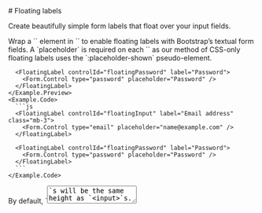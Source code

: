 
<GithubSource name="FormFloatingLabelDocs.mdx" />
# Floating labels

<p class="lead">
  Create beautifully simple form labels that float over your input fields.
</p>

<div class="row gy-5 pt-3">

  <Example title="Example">
    <Example.Intro>
      Wrap a `<Form.Control>` element in `<FloatingLabel>` to enable floating labels with
      Bootstrap’s textual form fields. A `placeholder` is required
      on each `<Form.Control>` as our method of CSS-only
      floating labels uses the `:placeholder-shown` pseudo-element.
    </Example.Intro>
    <Example.Preview>
      <FloatingLabel controlId="floatingInput" label="Email address" class="mb-3">
        <Form.Control type="email" placeholder="name@example.com" />
      </FloatingLabel>

      <FloatingLabel controlId="floatingPassword" label="Password">
        <Form.Control type="password" placeholder="Password" />
      </FloatingLabel>
    </Example.Preview>
    <Example.Code>
      ```js
      <FloatingLabel controlId="floatingInput" label="Email address" class="mb-3">
        <Form.Control type="email" placeholder="name@example.com" />
      </FloatingLabel>

      <FloatingLabel controlId="floatingPassword" label="Password">
        <Form.Control type="password" placeholder="Password" />
      </FloatingLabel>
      ```
    </Example.Code>
  </Example>

  <Example title="Textareas">
    <Example.Intro>
      By default, `<textarea>`s will be the same height as `<input>`s. To set a custom
      height on your `<textarea>`, do not use the `rows` attribute. Instead, set an
      explicit `height` (either inline or via custom CSS).
    </Example.Intro>
    <Example.Preview>
      <FloatingLabel controlId="floatingTextarea" label="Comments" class="mb-3">
        <Form.Control as="textarea" placeholder="Leave a comment here" />
      </FloatingLabel>

      <FloatingLabel controlId="floatingTextarea2" label="Comments">
        <Form.Control as="textarea" placeholder="Leave a comment here" style={{ height: '100px' }} />
      </FloatingLabel>
    </Example.Preview>
    <Example.Code>
      ```js
      <FloatingLabel controlId="floatingTextarea" label="Comments" class="mb-3">
        <Form.Control as="textarea" placeholder="Leave a comment here" />
      </FloatingLabel>

      <FloatingLabel controlId="floatingTextarea2" label="Comments">
        <Form.Control as="textarea" placeholder="Leave a comment here" style={{ height: '100px' }} />
      </FloatingLabel>
      ```
    </Example.Code>
  </Example>

  <Example title="Selects">
    <Example.Intro>
      Other than `<Form.Control>`, floating labels are only available on `<Form.Select>`s.
      They work in the same way, but unlike `<input>`s, they’ll always show the `<label>`
      in its floated state.
    </Example.Intro>
    <Example.Preview>
      <FloatingLabel controlId="floatingSelect" label="Works with selects">
        <Form.Select aria-label="Floating label select example">
          <option>Open this select menu</option>
          <option value="1">One</option>
          <option value="2">Two</option>
          <option value="3">Three</option>
        </Form.Select>
      </FloatingLabel>
    </Example.Preview>
    <Example.Code>
      ```js
      <FloatingLabel controlId="floatingSelect" label="Works with selects">
        <Form.Select aria-label="Floating label select example">
          <option>Open this select menu</option>
          <option value="1">One</option>
          <option value="2">Two</option>
          <option value="3">Three</option>
        </Form.Select>
      </FloatingLabel>
      ```
    </Example.Code>
  </Example>

  <Example title="Layout">
    <Example.Intro>
      When working with the Bootstrap grid system, be sure to place form
      elements within column classes.
    </Example.Intro>
    <Example.Preview>
      <Row class="g-2">
        <Col md>
          <FloatingLabel controlId="floatingInputGrid" label="Email address">
            <Form.Control type="email" placeholder="name@example.com" />
          </FloatingLabel>
        </Col>
        <Col md>
          <FloatingLabel controlId="floatingSelectGrid" label="Works with selects">
            <Form.Select aria-label="Floating label select example">
              <option>Open this select menu</option>
              <option value="1">One</option>
              <option value="2">Two</option>
              <option value="3">Three</option>
            </Form.Select>
          </FloatingLabel>
        </Col>
      </Row>
    </Example.Preview>
    <Example.Code>
      ```js
      <Row class="g-2">
        <Col md>
          <FloatingLabel controlId="floatingInputGrid" label="Email address">
            <Form.Control type="email" placeholder="name@example.com" />
          </FloatingLabel>
        </Col>
        <Col md>
          <FloatingLabel controlId="floatingSelectGrid" label="Works with selects">
            <Form.Select aria-label="Floating label select example">
              <option>Open this select menu</option>
              <option value="1">One</option>
              <option value="2">Two</option>
              <option value="3">Three</option>
            </Form.Select>
          </FloatingLabel>
        </Col>
      </Row>
      ```
    </Example.Code>
  </Example>

  <Example title="Customizing rendering">
    <Example.Intro>
      If you need greater control over the rendering, use the `<FormFloating>` component
      to wrap your input and label. Also note that the `<Form.Control>` must come first
      so we can utilize a sibling selector (e.g., ~).
    </Example.Intro>
    <Example.Preview>
      <FormFloating class="mb-3">
        <Form.Control id="floatingInputCustom" type="email"placeholder="name@example.com" />
        <label htmlFor="floatingInputCustom">Email address</label>
      </FormFloating>

      <FormFloating>
        <Form.Control id="floatingPasswordCustom" type="password" placeholder="Password" />
        <label htmlFor="floatingPasswordCustom">Password</label>
      </FormFloating>
    </Example.Preview>
    <Example.Code>
      ```js
      <FormFloating class="mb-3">
        <Form.Control id="floatingInputCustom" type="email"placeholder="name@example.com" />
        <label htmlFor="floatingInputCustom">Email address</label>
      </FormFloating>

      <FormFloating>
        <Form.Control id="floatingPasswordCustom" type="password" placeholder="Password" />
        <label htmlFor="floatingPasswordCustom">Password</label>
      </FormFloating>
      ```
    </Example.Code>
  </Example>


</div>

## Api
### Form.Floating
`import { Form } from "solid-bootstrap"'`

<table class="bg-white mb-0 table table-striped table-bordered">
  <thead>
    <tr><th>Name</th><th>Type</th><th>Default</th><th>Description</th></tr>
  </thead>
  <tbody>
    <tr><td>as </td><td><div>elementType</div></td><td><code>`<div>`</code></td><td><div><p>You can use a custom element type for this component.</p></div></td></tr>
    <tr><td>bsPrefix <sup class="text-danger">required</sup></td><td><div>string</div></td><td><code>'form-floating'</code></td><td><div><p>Change the underlying component CSS base class name and modifier class names prefix. <strong>This is an escape hatch</strong> for working with heavily customized bootstrap css.</p></div></td></tr>
  </tbody>
</table>


### FloatingLabel
`import { FloatingLabel } from "solid-bootstrap"'`

<table class="bg-white mb-0 table table-striped table-bordered">
  <thead>
    <tr><th>Name</th><th>Type</th><th>Default</th><th>Description</th></tr>
  </thead>
  <tbody>
    <tr><td>as </td><td><div>elementType</div></td><td></td><td><div><p>You can use a custom element type for this component.</p></div></td></tr>
    <tr><td>controlId </td><td><div>string</div></td><td></td><td><div><p>Sets <code>id</code> on <code>&lt;FormControl&gt;</code> and <code>htmlFor</code> on <code>&lt;label&gt;</code>.</p></div></td></tr>
    <tr><td>label <sup class="text-danger">required</sup></td><td><div>node</div></td><td></td><td><div><p>Form control label.</p></div></td></tr>
  </tbody>
</table>

